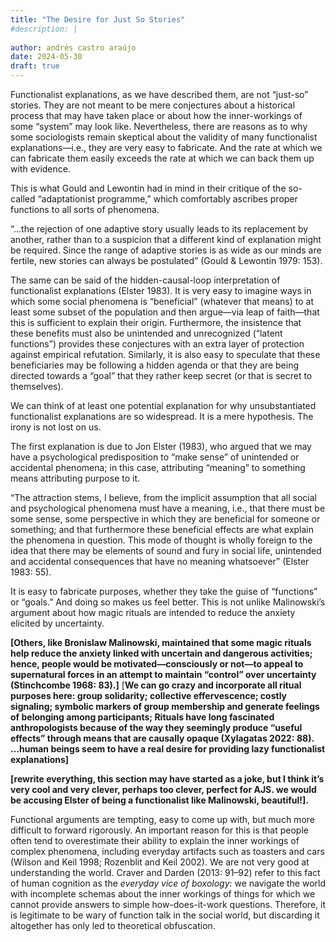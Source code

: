 ```yaml
---
title: "The Desire for Just So Stories"
#description: |
  
author: andrés castro araújo
date: 2024-05-30
draft: true
---
```


Functionalist explanations, as we have described them, are not “just-so” stories. They are not meant to be mere conjectures about a historical process that may have taken place or about how the inner-workings of some “system” may look like. Nevertheless, there are reasons as to why some sociologists remain skeptical about the validity of many functionalist explanations—i.e., they are very easy to fabricate. And the rate at which we can fabricate them easily exceeds the rate at which we can back them up with evidence.

This is what Gould and Lewontin had in mind in their critique of the so-called “adaptationist programme,” which comfortably ascribes proper functions to all sorts of phenomena. 

“...the rejection of one adaptive story usually leads to its replacement by another, rather than to a suspicion that a different kind of explanation might be required. Since the range of adaptive stories is as wide as our minds are fertile, new stories can always be postulated” (Gould & Lewontin 1979: 153).

The same can be said of the hidden-causal-loop interpretation of functionalist explanations (Elster 1983). It is very easy to imagine ways in which some social phenomena is “beneficial” (whatever that means) to at least some subset of the population and then argue—via leap of faith—that this is sufficient to explain their origin. Furthermore, the insistence that these benefits must also be unintended and unrecognized (“latent functions”) provides these conjectures with an extra layer of protection against empirical refutation. Similarly, it is also easy to speculate that these beneficiaries may be following a hidden agenda or that they are being directed towards a “goal” that they rather keep secret (or that is secret to themselves).  

We can think of at least one potential explanation for why unsubstantiated functionalist explanations are so widespread. It is a mere hypothesis. The irony is not lost on us. 

The first explanation is due to Jon Elster (1983), who argued that we may have a psychological predisposition to “make sense” of unintended or accidental phenomena; in this case, attributing “meaning” to something means attributing purpose to it.

“The attraction stems, I believe, from the implicit assumption that all social and psychological phenomena must have a meaning, i.e., that there must be some sense, some perspective in which they are beneficial for someone or something; and that furthermore these beneficial effects are what explain the phenomena in question. This mode of thought is wholly foreign to the idea that there may be elements of sound and fury in social life, unintended and accidental consequences that have no meaning whatsoever” (Elster 1983: 55).

It is easy to fabricate purposes, whether they take the guise of “functions” or “goals.” And doing so makes us feel better. This is not unlike Malinowski’s argument about how magic rituals are intended to reduce the anxiety elicited by uncertainty.

**\[Others, like Bronislaw Malinowski, maintained that some magic rituals help reduce the anxiety linked with uncertain and dangerous activities; hence, people would be motivated—consciously or not—to appeal to supernatural forces in an attempt to maintain “control” over uncertainty (Stinchcombe 1968: 83).\]** \[**We can go crazy and incorporate all ritual purposes here: group solidarity; collective effervescence; costly signaling; symbolic markers of group membership and generate feelings of belonging among participants; Rituals have long fascinated anthropologists because of the way they seemingly produce “useful effects” through means that are causally opaque (Xylagatas 2022: 88).  …human beings seem to have a real desire for providing lazy functionalist explanations\]**

**\[rewrite everything, this section may have started as a joke, but I think it’s very cool and very clever, perhaps too clever, perfect for AJS. we would be accusing Elster of being a functionalist like Malinowski, beautiful!\].**

Functional arguments are tempting, easy to come up with, but much more difficult to forward rigorously. An important reason for this is that people often tend to overestimate their ability to explain the inner workings of complex phenomena, including everyday artifacts such as toasters and cars (Wilson and Keil 1998; Rozenblit and Keil 2002). We are not very good at understanding the world. Craver and Darden (2013: 91–92) refer to this fact of human cognition as the *everyday vice of boxology*: we navigate the world with incomplete schemas about the inner workings of things for which we cannot provide answers to simple how-does-it-work questions. Therefore, it is legitimate to be wary of function talk in the social world, but discarding it altogether has only led to theoretical obfuscation.
